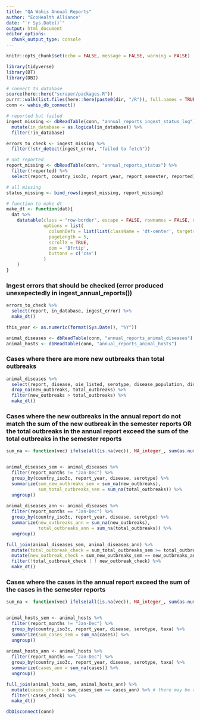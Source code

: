 ```yaml
---
title: "QA Wahis Annual Reports"
author: "EcoHealth Alliance"
date: "`r Sys.Date()`"
output: html_document
editor_options: 
  chunk_output_type: console
---
```


```r
knitr::opts_chunk$set(echo = FALSE, message = FALSE, warning = FALSE)

library(tidyverse)
library(DT)
library(DBI)

# connect to database
source(here::here("scraper/packages.R"))
purrr::walk(list.files(here::here(paste0(dir, "/R")), full.names = TRUE), source)
conn <- wahis_db_connect()

# reported but failed 
ingest_missing <- dbReadTable(conn, "annual_reports_ingest_status_log") %>% 
  mutate(in_database = as.logical(in_database)) %>%
  filter(!in_database) 

errors_to_check <- ingest_missing %>%
  filter(!str_detect(ingest_error, "failed to fetch"))

# not reported
report_missing <- dbReadTable(conn, "annual_reports_status") %>%
  filter(!reported) %>%
  select(report, country_iso3c, report_year, report_semester, reported)

# all missing
status_missing <- bind_rows(ingest_missing, report_missing)

# function to make dt
make_dt <- function(dat){
  dat %>%
    datatable(class = "row-border", escape = FALSE, rownames = FALSE, extensions = "Buttons", 
              options = list(
                columnDefs = list(list(className = 'dt-center', targets = 0:(dim(.)[2] - 1))),
                pageLength = 5,
                scrollX = TRUE,
                dom = 'Bfrtip',
                buttons = c('csv')
              )
    )
}
```

### Ingest errors that should be checked (error produced unexepectedly in ingest_annual_reports())
```r
errors_to_check %>%
  select(report, in_database, ingest_error) %>%
  make_dt()
```

```r
this_year <- as.numeric(format(Sys.Date(), "%Y"))

animal_diseases <- dbReadTable(conn, "annual_reports_animal_diseases") 
animal_hosts <- dbReadTable(conn, "annual_reports_animal_hosts") 

```

### Cases where there are more new outbreaks than total outbreaks
```r
animal_diseases %>%
  select(report, disease, oie_listed, serotype, disease_population, disease_status, new_outbreaks, total_outbreaks) %>%
  drop_na(new_outbreaks, total_outbreaks) %>%
  filter(new_outbreaks > total_outbreaks) %>%
  make_dt()
```

### Cases where the new outbreaks in the annual report do not match the sum of the new outbreak in the semester reports OR the total outbreaks in the annual report exceed the sum of the total outbreaks in the semester reports 
```r

sum_na <- function(vec) ifelse(all(is.na(vec)), NA_integer_, sum(as.numeric(vec), na.rm = TRUE))


animal_diseases_sem <- animal_diseases %>%
  filter(report_months != "Jan-Dec") %>% 
  group_by(country_iso3c, report_year, disease, serotype) %>% 
  summarize(sum_new_outbreaks_sem = sum_na(new_outbreaks), 
            sum_total_outbreaks_sem = sum_na(total_outbreaks)) %>% 
  ungroup()
  
animal_diseases_ann <- animal_diseases %>%
  filter(report_months == "Jan-Dec") %>%
  group_by(country_iso3c, report_year, disease, serotype) %>% 
  summarize(new_outbreaks_ann = sum_na(new_outbreaks), 
            total_outbreaks_ann = sum_na(total_outbreaks)) %>% 
  ungroup()

full_join(animal_diseases_sem, animal_diseases_ann) %>% 
  mutate(total_outbreak_check = sum_total_outbreaks_sem >= total_outbreaks_ann) %>% # there may be overlap in total outbreaks in semesters. year report should not have more than semester sum
  mutate(new_outbreak_check = sum_new_outbreaks_sem == new_outbreaks_ann) %>% # new outbreaks from semesters should add up to new outbreaks from years
  filter(!total_outbreak_check | ! new_outbreak_check) %>% 
  make_dt()
```

### Cases where the cases in the annual report exceed the sum of the cases in the semester reports 
```r

sum_na <- function(vec) ifelse(all(is.na(vec)), NA_integer_, sum(as.numeric(vec), na.rm = TRUE))


animal_hosts_sem <- animal_hosts %>%
  filter(report_months != "Jan-Dec") %>% 
  group_by(country_iso3c, report_year, disease, serotype, taxa) %>% 
  summarize(sum_cases_sem = sum_na(cases)) %>% 
  ungroup()
  
animal_hosts_ann <- animal_hosts %>%
  filter(report_months == "Jan-Dec") %>% 
  group_by(country_iso3c, report_year, disease, serotype, taxa) %>% 
  summarize(cases_ann = sum_na(cases)) %>% 
  ungroup()

full_join(animal_hosts_sem, animal_hosts_ann) %>% 
  mutate(cases_check = sum_cases_sem >= cases_ann) %>% # there may be overlap in cases in semesters. year report should not have more than semester sum
  filter(!cases_check) %>% 
  make_dt()
```

```r
dbDisconnect(conn)
```


